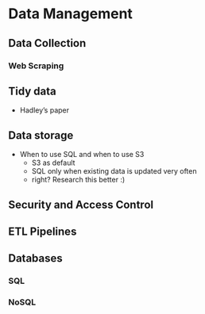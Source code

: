 # Data Management

## Data Collection

### Web Scraping

## Tidy data

- Hadley's paper

## Data storage

- When to use SQL and when to use S3
	 - S3 as default
	 - SQL only when existing data is updated very often
	 - right? Research this better :)

## Security and Access Control


## ETL Pipelines

## Databases

### SQL

### NoSQL
